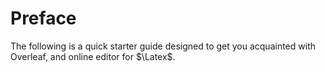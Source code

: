 # Preface {.unnumbered}

The following is a quick starter guide designed to get you acquainted with Overleaf, and online editor for $\Latex$.
